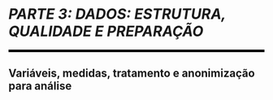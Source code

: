 
```{=latex}
\cftaddtitleline{toc}{chapter}{\rule{\textwidth}{0.4pt}}{}
```

# *PARTE 3: DADOS: ESTRUTURA, QUALIDADE E PREPARAÇÃO* {#parte-3 .unnumbered}

<!--script for generating HORIZONTAL LINE-->
<hr style="height:5px;border-width:0;color:black;background-color:black">

## Variáveis, medidas, tratamento e anonimização para análise {.unnumbered}

```{=latex}
\markboth{}{}
\par\noindent\rule{\textwidth}{0.05in}
```
